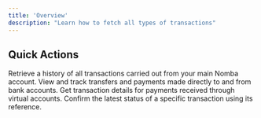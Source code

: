 ```yaml
---
title: 'Overview'
description: "Learn how to fetch all types of transactions"
---
```


## Quick Actions

<CardGroup cols={2}>
  <Card
    title="Fetch Account Transactions"
    icon="file-invoice-dollar"
    href="/docs/products/transactions/fetch-transactions#fetch-account-transactions"
  >
    Retrieve a history of all transactions carried out from your main Nomba account.
  </Card>
  <Card
    title="Fetch Bank Transactions"
    icon="money-simple-from-bracket"
    href="/docs/products/transactions/fetch-transactions#fetch-bank-transactions"
  >
    View and track transfers and payments made directly to and from bank accounts.
  </Card>
  <Card
    title="Fetch Virtual Account Transactions"
    icon="wallet"
    href="/docs/products/transactions/fetch-transactions#fetch-virtual-account-transactions"
  >
    Get transaction details for payments received through virtual accounts.
  </Card>
  <Card
    title="Requery Transaction"
    icon="searchengin"
    href="/docs/products/transactions/fetch-transactions#transaction-requery"
  >
    Confirm the latest status of a specific transaction using its reference.
  </Card>
</CardGroup>
